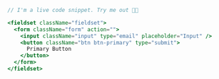 ```jsx live="true" title="Fieldset"
// I'm a live code snippet. Try me out 👨‍💻

<fieldset className="fieldset">
  <form className="form" action="">
    <input className="input" type="email" placeholder="Input" />
    <button className="btn btn-primary" type="submit">
      Primary Button
    </button>
  </form>
</fieldset>
```
